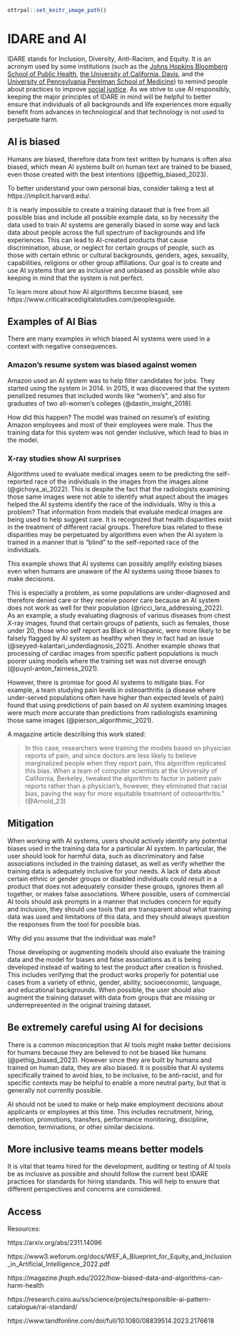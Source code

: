 


```r
ottrpal::set_knitr_image_path()
```

# IDARE and AI

IDARE stands for Inclusion, Diversity, Anti-Racism, and Equity. It is an acronym used by some institutions (such as the [Johns Hopkins Bloomberg School of Public Health](https://publichealth.jhu.edu/offices-and-services/office-of-inclusion-diversity-anti-racism-and-equity-idare), [the University of California, Davis](https://health.ucdavis.edu/diversity-inclusion/committees/departmental-committees-index.html), and the [University of Pennsylvania Perelman School of Medicine](https://www.med.upenn.edu/neurology/idare/)) to remind people about practices to improve [social justice](https://en.wikipedia.org/wiki/Social_justice). As we strive to use AI responsibly, keeping the major principles of IDARE in mind will be helpful to better ensure that individuals of all backgrounds and life experiences more equally benefit from advances in technological and that technology is not used to perpetuate harm.  

## AI is biased

Humans are biased, therefore data from text written by humans is often also biased, which mean AI systems built on human text are trained to be biased, even those created with the best intentions (@pethig_biased_2023).

To better understand your own personal bias, consider taking a test at https://implicit.harvard.edu/. 

It is nearly impossible to create a training dataset that is free from all possible bias and include all possible example data, so by necessity the data used to train AI systems are generally biased in some way and lack data about people across the full spectrum of backgrounds and life experiences. This can lead to AI-created products that cause discrimination, abuse, or neglect for certain groups of people, such as those with certain ethnic or cultural backgrounds, genders, ages, sexuality, capabilities, religions or other group affiliations. Our goal is to create and use AI systems that are as inclusive and unbiased as possible while also keeping in mind that the system is not perfect. 

To learn more about how AI algorithms become biased, see https://www.criticalracedigitalstudies.com/peoplesguide. 

## Examples of AI Bias

There are many examples in which biased AI systems were used in a context with negative consequences. 

### Amazon's resume system was biased against women

Amazon used an AI system was to help filter candidates for jobs. They started using the system in 2014. In 2015, it was discovered that the system penalized resumes that included words like "women's", and also for graduates of two all-women's colleges (@dastin_insight_2018). 

How did this happen? The model was trained on resume's of existing Amazon employees and most of their employees were male. Thus the training data for this system was not gender inclusive, which lead to bias in the model.

### X-ray studies show AI surprises


Algorithms used to evaluate medical images seem to be predicting the self-reported race of the individuals in the images from the images alone (@gichoya_ai_2022).  This is despite the fact that the radiologists examining those same images were not able to identify what aspect about the images helped the AI systems identify the race of the individuals. Why is this a problem? That information from models that evaluate medical images are being used to help suggest care. It is recognized that health disparities exist in the treatment of different racial groups. Therefore bias related to these disparities may be perpetuated by algorithms even when the AI system is trained in a manner that is "blind" to the self-reported race of the individuals.

This example shows that AI systems can possibly amplify existing biases even when humans are unaware of the AI systems using those biases to make decisions.

This is especially a problem, as some populations are under-diagnosed and therefore denied care or they receive poorer care because an AI system does not work as well for their population (@ricci_lara_addressing_2022). As an example,  a study evaluating diagnosis of various diseases from chest X-ray images, found that certain groups of patients, such as females, those under 20,  those who self report as Black or Hispanic, were more likely to be falsely flagged by  AI system as healthy when they in fact had an issue (@seyyed-kalantari_underdiagnosis_2021).  Another example shows that processing of cardiac images from specific patient populations is much poorer using models where the training set was not diverse enough (@puyol-anton_fairness_2021). 

However, there is promise for good AI systems to mitigate bias. For example,  a team studying pain levels in osteoarthritis (a disease where under-served populations often have higher than expected levels of pain) found that using predictions of pain based on AI system examining images were much more accurate than predictions from radiologists examining those same images (@pierson_algorithmic_2021).  

A magazine article describing this work stated:

> In this case, researchers were training the models based on physician reports of pain, and since doctors are less likely to believe marginalized people when they report pain, this algorithm replicated this bias. When a team of computer scientists at the University of California, Berkeley, tweaked the algorithm to factor in patient pain reports rather than a physician’s, however, they eliminated that racial bias, paving the way for more equitable treatment of osteoarthritis." (@Arnold_23)

## Mitigation

When working with AI systems, users should actively identify any potential biases used in the training data for a particular AI system. In particular, the user should look for harmful data, such as discriminatory and false associations included in the training dataset, as well as verify whether the training data is adequately inclusive for your needs. A lack of data about certain ethnic or gender groups or disabled individuals could result in a product that does not adequately consider these groups, ignores them all together, or makes false associations. Where possible, users of commercial AI tools should ask prompts in a manner that includes concern for equity and inclusion, they should use tools that are transparent about what training data was used and limitations of this data, and they should always question the responses from the tool for possible bias. 



:::{.query}
Why did you assume that the individual was male?
:::


Those developing or augmenting models should also evaluate the training data and the model for biases and false associations as it is being developed instead of waiting to test the product after creation is finished. This includes verifying that the product works properly for potential use cases from a variety of ethnic, gender, ability, socioeconomic, language, and educational backgrounds. When possible, the user should also augment the training dataset with data from groups that are missing or underrepresented in the original training dataset. 

## Be extremely careful using AI for decisions

There is a common misconception that AI tools might make better decisions for humans because they are believed to not be biased like humans (@pethig_biased_2023). However since they are built by humans and trained on human data, they are also biased. It is possible that AI systems specifically trained to avoid bias, to be inclusive, to be anti-racist, and  for specific contexts may be helpful to enable a more neutral party, but that is generally not currently possible.

AI should not be used to make or help make employment decisions about applicants or employees at this time. This includes recruitment, hiring, retention, promotions, transfers, performance monitoring, discipline, demotion, terminations, or other similar decisions. 

## More inclusive teams means better models

It is vital that teams hired for the development, auditing or testing of AI tools be as inclusive as possible and should follow the current best IDARE practices for standards for hiring standards. This will help to ensure that different perspectives and concerns are considered. 

 
## Access

Resources:  

https://arxiv.org/abs/2311.14096 

https://www3.weforum.org/docs/WEF_A_Blueprint_for_Equity_and_Inclusion_in_Artificial_Intelligence_2022.pdf  

https://magazine.jhsph.edu/2022/how-biased-data-and-algorithms-can-harm-health  

https://research.csiro.au/ss/science/projects/responsible-ai-pattern-catalogue/rai-standard/ 

https://www.tandfonline.com/doi/full/10.1080/08839514.2023.2176618  